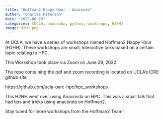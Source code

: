 ```yaml
---
title: "Hoffman2 Happy Hour - Anaconda"
author: "Charles Peterson"
date: "2022-06-29"
categories: [UCLA, anaconda, python, workshops, H2HH]
image: H2HH.png
---
```


At UCLA, we have a series of workshops named Hoffman2 Happy Hour (H2HH). These workshops are small, interactive talks based on a certain topic relating to HPC.

This Workshop took place via Zoom on June 29, 2022. 

The repo containing the pdf and zoom recording is located on UCLA's IDRE github site

https://github.com/ucla-oarc-hpc/hpc_workshops

This H2HH went over using Anaconda on HPC. This was a small talk that had tips and tricks using anaconda on Hoffman2.

Stay tuned for more workshops from the Hoffman2 Team!
